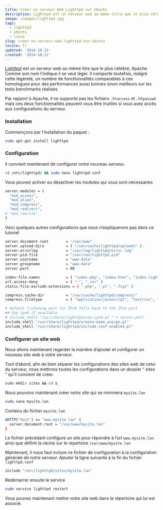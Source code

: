 ```yaml
---
title: Créer un serveur Web Lighttpd sur Ubuntu
description: Lighttpd est un serveur web au même titre que le plus célèbre, Apache. Comme son nom l’indique il se veut léger. Il comporte toutefois, malgré cette légèreté, un nombre de fonctionnalités comparables à ces homologues pour des performances aussi bonnes sinon meilleurs sur les tests benchmarks réalisés.
image: /images/lighttpd.jpg
tags:
  - lighttpd
  - ubuntu
  - linux
slug: creer-un-serveur-web-lighttpd-sur-ubuntu
locale: fr
updated: '2014-10-21'
created: '2014-10-21'
---
```


[Lighttpd](http://www.lighttpd.net/) est un serveur web au même titre que le plus célèbre, Apache. Comme son nom l’indique il se veut léger. Il comporte toutefois, malgré cette légèreté, un nombre de fonctionnalités comparables à ces homologues pour des performances aussi bonnes sinon meilleurs sur les tests benchmarks réalisés.

Par rapport à Apache, il ne supporte pas les fichiers `.htaccess` et `.htpasswd` mais ces deux fonctionnalités peuvent vous être inutiles si vous avez accès aux configurations du serveur.

### Installation

Commençons par l’installation du paquet :

```bash
sudo apt-get install lighttpd
```

### Configuration

Il convient maintenant de configurer notre nouveau serveur.

```bash
cd /etc/lighttpd/ && sudo nano lighttpd.conf
```

Vous pouvez activer ou désactiver les modules qui vous sont nécessaires

```bash
server.modules = (
  "mod_access",
  "mod_alias",
  "mod_compress",
  "mod_redirect",
# "mod_rewrite",
)
```

Voici quelques autres configurations que nous n’expliquerons pas dans ce tutoriel

```bash
server.document-root        = "/var/www"
server.upload-dirs          = ( "/var/cache/lighttpd/uploads" )
server.errorlog             = "/var/log/lighttpd/error.log"
server.pid-file             = "/var/run/lighttpd.pid"
server.username             = "www-data"
server.groupname            = "www-data"
server.port                 = 80

index-file.names            = ( "index.php", "index.html", "index.lighttpd.html" )
url.access-deny             = ( "~", ".inc" )
static-file.exclude-extensions = ( ".php", ".pl", ".fcgi" )

compress.cache-dir          = "/var/cache/lighttpd/compress/"
compress.filetype           = ( "application/javascript", "text/css", "text/html", "text/plain" )

# default listening port for IPv6 falls back to the IPv4 port
## Use ipv6 if available
# include_shell "/usr/share/lighttpd/use-ipv6.pl " + server.port
include_shell "/usr/share/lighttpd/create-mime.assign.pl"
include_shell "/usr/share/lighttpd/include-conf-enabled.pl"
```

### Configurer un site web

Nous allons maintenant regarder la manière d’ajouter et configurer un nouveau site web à votre serveur.

Tout d’abord, afin de bien séparer les configurations des sites web de celui du serveur, nous mettrons toutes les configurations dans un dossier “ sites “ qu’il convient de créer.

```bash
sudo mkdir sites && cd $_
```

Nous pouvons maintenant créer notre site qui se nommera `mysite.lan`

```bash
sudo nano mysite.lan
```

Contenu du fichier `mysite.lan`

```bash
$HTTP["host"] == "www.mysite.lan" {
  server.document-root = "/var/www/mysite.lan"
}
```

Le fichier précédant configure un site pour répondre à l’url `www.mysite.lan` ainsi que définit la racine sur le repertoire `/var/www/mysite.lan`

Maintenant, il nous faut inclure ce fichier de configuration à la configuration générale de notre serveur. Ajouter la ligne suivante à la fin du fichier `lighttpd.conf`

```bash
include "/etc/lighttpd/sites/mysite.lan"
```

Redémarrer ensuite le service

```bash
sudo service lighttpd restart
```

Vous pouvez maintenant mettre votre site web dans le répertoire qui lui est associé.

